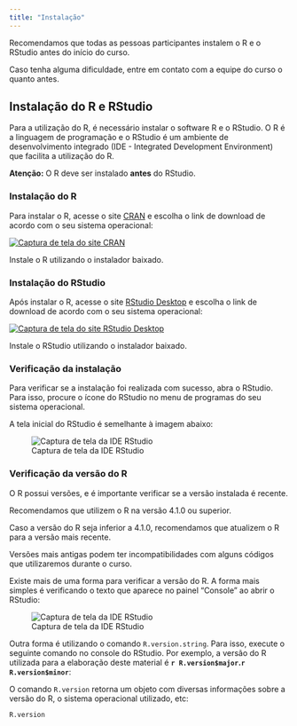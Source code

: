 ```yaml
---
title: "Instalação"
---
```


:::{.callout-important}
Recomendamos que todas as pessoas participantes instalem o R e o RStudio antes do início do curso.

Caso tenha alguma dificuldade, entre em contato com a equipe do curso o quanto antes.
:::


## Instalação do R e RStudio

Para a utilização do R, é necessário instalar o software R e o RStudio. O R é a linguagem de programação e o RStudio é um ambiente de desenvolvimento integrado (IDE - Integrated Development Environment) que facilita a utilização do R.

::: callout-warning
**Atenção:** O R deve ser instalado **antes** do RStudio.
:::

### Instalação do R

Para instalar o R, acesse o site [CRAN](https://cran.r-project.org/) e escolha o link de download de acordo com o seu sistema operacional:

[![Captura de tela do site CRAN](images/01_cran.png){fig-align="center"}](https://cran.r-project.org/)

Instale o R utilizando o instalador baixado.

### Instalação do RStudio

Após instalar o R, acesse o site [RStudio Desktop](https://posit.co/download/rstudio-desktop/) e escolha o link de download de acordo com o seu sistema operacional:

[![Captura de tela do site RStudio Desktop](images/01_rstudio_desktop.png){fig-align="center"}](https://posit.co/download/rstudio-desktop/)

Instale o RStudio utilizando o instalador baixado.

###  Verificação da instalação

Para verificar se a instalação foi realizada com sucesso, abra o RStudio. Para isso, procure o ícone do RStudio no menu de programas do seu sistema operacional.

A tela inicial do RStudio é semelhante à imagem abaixo:

![Captura de tela da IDE RStudio](images/01_rstudio.png){fig-align="center"}

### Verificação da versão do R

O R possui versões, e é importante verificar se a versão instalada é recente.

:::{.callout-important}
Recomendamos que utilizem o R na versão 4.1.0 ou superior.

Caso a versão do R seja inferior a 4.1.0, recomendamos que atualizem o R para a versão mais recente.

Versões mais antigas podem ter incompatibilidades com alguns códigos que utilizaremos durante o curso.
:::

Existe mais de uma forma para verificar a versão do R. A forma mais simples é verificando o texto que aparece no painel "Console" ao abrir o RStudio:

![Captura de tela da IDE RStudio](images/01_rstudio_version.png){fig-align="center"}

Outra forma é utilizando o comando `R.version.string`. Para isso, execute o seguinte comando no console do RStudio. Por exemplo, a versão do R utilizada para a elaboração deste material é **`r R.version$major`.`r R.version$minor`**:

O comando `R.version` retorna um objeto com diversas informações sobre a versão do R, o sistema operacional utilizado, etc:

```r
R.version
```
